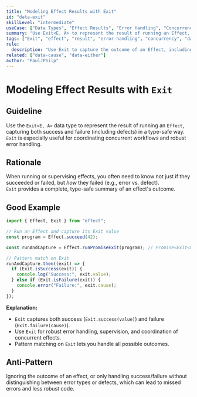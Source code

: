 ```yaml
---
title: "Modeling Effect Results with Exit"
id: "data-exit"
skillLevel: "intermediate"
useCase: ["Data Types", "Effect Results", "Error Handling", "Concurrency"]
summary: "Use Exit<E, A> to represent the result of running an Effect, capturing both success and failure (including defects) in a type-safe way."
tags: ["Exit", "effect", "result", "error-handling", "concurrency", "data-type"]
rule:
  description: "Use Exit to capture the outcome of an Effect, including success, failure, and defects, for robust error handling and coordination."
related: ["data-cause", "data-either"]
author: "PaulJPhilp"
---
```


# Modeling Effect Results with `Exit`

## Guideline

Use the `Exit<E, A>` data type to represent the result of running an `Effect`, capturing both success and failure (including defects) in a type-safe way.  
`Exit` is especially useful for coordinating concurrent workflows and robust error handling.

## Rationale

When running or supervising effects, you often need to know not just if they succeeded or failed, but *how* they failed (e.g., error vs. defect).  
`Exit` provides a complete, type-safe summary of an effect's outcome.

## Good Example

```typescript
import { Effect, Exit } from "effect";

// Run an Effect and capture its Exit value
const program = Effect.succeed(42);

const runAndCapture = Effect.runPromiseExit(program); // Promise<Exit<never, number>>

// Pattern match on Exit
runAndCapture.then((exit) => {
  if (Exit.isSuccess(exit)) {
    console.log("Success:", exit.value);
  } else if (Exit.isFailure(exit)) {
    console.error("Failure:", exit.cause);
  }
});
```

**Explanation:**  
- `Exit` captures both success (`Exit.success(value)`) and failure (`Exit.failure(cause)`).
- Use `Exit` for robust error handling, supervision, and coordination of concurrent effects.
- Pattern matching on `Exit` lets you handle all possible outcomes.

## Anti-Pattern

Ignoring the outcome of an effect, or only handling success/failure without distinguishing between error types or defects, which can lead to missed errors and less robust code.